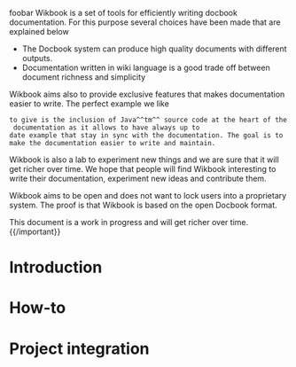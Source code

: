foobar              Wikbook is a set of tools for efficiently writing docbook documentation. For this purpose several choices have been
made that are explained below

* The Docbook system can produce high quality documents with different outputs.
* Documentation written in wiki language is a good trade off between document richness and simplicity

Wikbook aims also to provide exclusive features that makes documentation easier to write. The perfect example we like
 to give is the inclusion of Java^^tm^^ source code at the heart of the documentation as it allows to have always up to
 date example that stay in sync with the documentation. The goal is to make the documentation easier to write and maintain.

Wikbook is also a lab to experiment new things and we are sure that it will get richer over time. We hope that people
will find Wikbook interesting to write their documentation, experiment new ideas and contribute them.

Wikbook aims to be open and does not want to lock users into a proprietary system. The proof is that Wikbook is based on the
open Docbook format.

{{important}}This document is a work in progress and will get richer over time.{{/important}}

= Introduction =

{{include document="chapter1.wiki" /}}

= How-to =

{{include document="chapter2.wiki" /}}

= Project integration =

{{include document="chapter3.wiki" /}}
